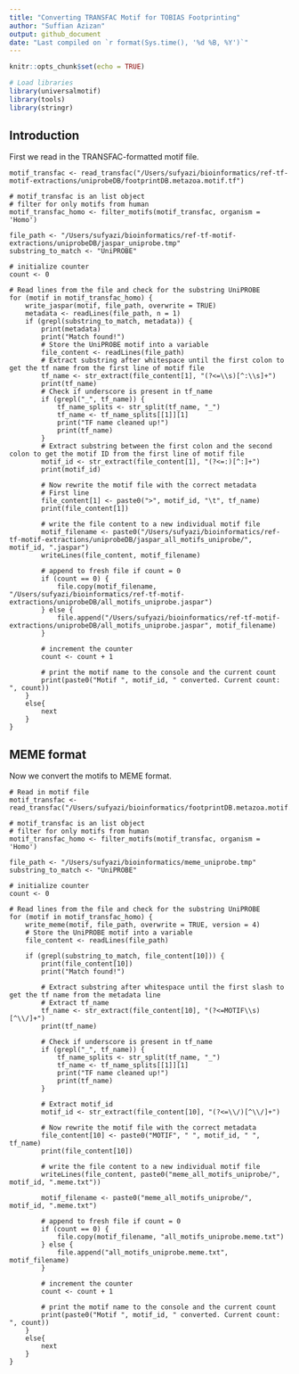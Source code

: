```yaml
---
title: "Converting TRANSFAC Motif for TOBIAS Footprinting"
author: "Suffian Azizan"
output: github_document
date: "Last compiled on `r format(Sys.time(), '%d %B, %Y')`"
---
```


```r
knitr::opts_chunk$set(echo = TRUE)

# Load libraries
library(universalmotif)
library(tools)
library(stringr)
```

## Introduction
First we read in the TRANSFAC-formatted motif file.


```read-in-transfac
motif_transfac <- read_transfac("/Users/sufyazi/bioinformatics/ref-tf-motif-extractions/uniprobeDB/footprintDB.metazoa.motif.tf")

# motif_transfac is an list object
# filter for only motifs from human
motif_transfac_homo <- filter_motifs(motif_transfac, organism = 'Homo')

file_path <- "/Users/sufyazi/bioinformatics/ref-tf-motif-extractions/uniprobeDB/jaspar_uniprobe.tmp"
substring_to_match <- "UniPROBE"

# initialize counter
count <- 0

# Read lines from the file and check for the substring UniPROBE
for (motif in motif_transfac_homo) {
    write_jaspar(motif, file_path, overwrite = TRUE)
    metadata <- readLines(file_path, n = 1)
    if (grepl(substring_to_match, metadata)) {
        print(metadata)
        print("Match found!")
        # Store the UniPROBE motif into a variable
        file_content <- readLines(file_path)
        # Extract substring after whitespace until the first colon to get the tf name from the first line of motif file
        tf_name <- str_extract(file_content[1], "(?<=\\s)[^:\\s]+")
        print(tf_name)
        # Check if underscore is present in tf_name
        if (grepl("_", tf_name)) {
            tf_name_splits <- str_split(tf_name, "_")
            tf_name <- tf_name_splits[[1]][1]
            print("TF name cleaned up!")
            print(tf_name)
        }
        # Extract substring between the first colon and the second colon to get the motif ID from the first line of motif file
        motif_id <- str_extract(file_content[1], "(?<=:)[^:]+")
        print(motif_id)

        # Now rewrite the motif file with the correct metadata
        # First line
        file_content[1] <- paste0(">", motif_id, "\t", tf_name)
        print(file_content[1])
        
        # write the file content to a new individual motif file
        motif_filename <- paste0("/Users/sufyazi/bioinformatics/ref-tf-motif-extractions/uniprobeDB/jaspar_all_motifs_uniprobe/", motif_id, ".jaspar")
        writeLines(file_content, motif_filename)

        # append to fresh file if count = 0
        if (count == 0) {
            file.copy(motif_filename, "/Users/sufyazi/bioinformatics/ref-tf-motif-extractions/uniprobeDB/all_motifs_uniprobe.jaspar")
        } else {
            file.append("/Users/sufyazi/bioinformatics/ref-tf-motif-extractions/uniprobeDB/all_motifs_uniprobe.jaspar", motif_filename)
        }

        # increment the counter
        count <- count + 1

        # print the motif name to the console and the current count
        print(paste0("Motif ", motif_id, " converted. Current count: ", count))
    }
    else{
        next
    }
}
```

## MEME format
Now we convert the motifs to MEME format.

```convert-to-meme
# Read in motif file
motif_transfac <- read_transfac("/Users/sufyazi/bioinformatics/footprintDB.metazoa.motif.tf")

# motif_transfac is an list object
# filter for only motifs from human
motif_transfac_homo <- filter_motifs(motif_transfac, organism = 'Homo')

file_path <- "/Users/sufyazi/bioinformatics/meme_uniprobe.tmp"
substring_to_match <- "UniPROBE"

# initialize counter
count <- 0

# Read lines from the file and check for the substring UniPROBE
for (motif in motif_transfac_homo) {
    write_meme(motif, file_path, overwrite = TRUE, version = 4)
    # Store the UniPROBE motif into a variable
    file_content <- readLines(file_path)
    
    if (grepl(substring_to_match, file_content[10])) {
        print(file_content[10])
        print("Match found!")

        # Extract substring after whitespace until the first slash to get the tf name from the metadata line
        # Extract tf_name
        tf_name <- str_extract(file_content[10], "(?<=MOTIF\\s)[^\\/]+")
        print(tf_name)

        # Check if underscore is present in tf_name
        if (grepl("_", tf_name)) {
            tf_name_splits <- str_split(tf_name, "_")
            tf_name <- tf_name_splits[[1]][1]
            print("TF name cleaned up!")
            print(tf_name)
        }

        # Extract motif_id
        motif_id <- str_extract(file_content[10], "(?<=\\/)[^\\/]+")

        # Now rewrite the motif file with the correct metadata
        file_content[10] <- paste0("MOTIF", " ", motif_id, " ", tf_name)
        print(file_content[10])
        
        # write the file content to a new individual motif file
        writeLines(file_content, paste0("meme_all_motifs_uniprobe/", motif_id, ".meme.txt"))

        motif_filename <- paste0("meme_all_motifs_uniprobe/", motif_id, ".meme.txt")

        # append to fresh file if count = 0
        if (count == 0) {
            file.copy(motif_filename, "all_motifs_uniprobe.meme.txt")
        } else {
            file.append("all_motifs_uniprobe.meme.txt", motif_filename)
        }

        # increment the counter
        count <- count + 1

        # print the motif name to the console and the current count
        print(paste0("Motif ", motif_id, " converted. Current count: ", count))
    }
    else{
        next
    }
}
```
